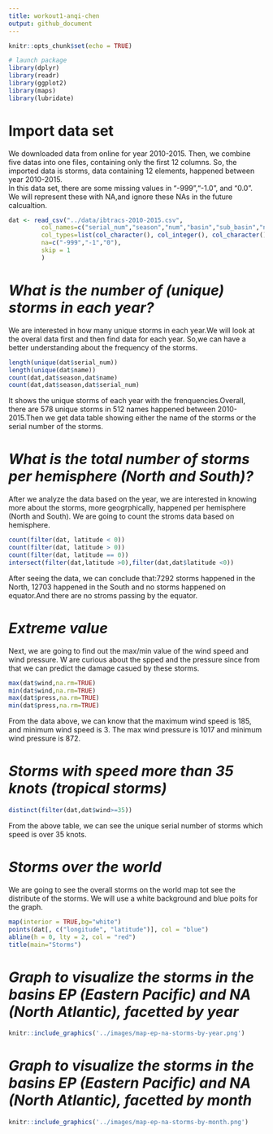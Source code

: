 ---
title: workout1-anqi-chen
output: github_document
---

```{r setup, include=FALSE}
knitr::opts_chunk$set(echo = TRUE)
```

```{r echo = FALSE}
# launch package
library(dplyr)
library(readr)
library(ggplot2)
library(maps)
library(lubridate)
```

# Import data set
We downloaded data from online for year 2010-2015. Then, we combine five datas into one files, containing only the first 12 columns. So, the imported data is storms, data containing 12 elements, happened between year 2010-2015.\
In this data set, there are some missing values in "-999","-1.0", and "0.0". We will represent these with NA,and ignore these NAs in the future calcualtion. 

```{r echo = FALSE}
dat <- read_csv("../data/ibtracs-2010-2015.csv",
         col_names=c("serial_num","season","num","basin","sub_basin","name","iso_time","nature","latitude","longitude","wind","press"),
         col_types=list(col_character(), col_integer(), col_character(), col_factor(), col_character(), col_character(), col_character(), col_character(), col_double(), col_double(), col_double(), col_double()),
         na=c("-999","-1","0"),
         skip = 1
         )
```

# _What is the number of (unique) storms in each year?_
We are interested in how many unique storms in each year.We will look at the overal  data first and then find data for each year. So,we can have a better understanding about the frequency of the storms. 
```{r echo=FALSE}
length(unique(dat$serial_num))
length(unique(dat$name))
count(dat,dat$season,dat$name)
count(dat,dat$season,dat$serial_num)
```
It shows the unique storms of each year with the frenquencies.Overall, there are 578 unique storms in 512 names happened between 2010-2015.Then we get data table showing either the name of the storms or the serial number of the storms. 

# _What is the total number of storms per hemisphere (North and South)?_
After we analyze the data based on the year, we are interested in knowing more about the storms, more geogrphically, happened per hemisphere (North and South). We are going to count the stroms data based on hemisphere.
```{r echo=FALSE}
count(filter(dat, latitude < 0))
count(filter(dat, latitude > 0))
count(filter(dat, latitude == 0))
intersect(filter(dat,latitude >0),filter(dat,dat$latitude <0))
```
After seeing the data, we can conclude that:7292 storms happened in the North, 12703 happened in the South and no storms happened on equator.And there are no stroms passing by the equator. 

# _Extreme value_
Next, we are going to find out the max/min value of the wind speed and wind pressure. W are curious about the spped and the pressure since  from that we can predict the damage casued by these storms. 
```{r echo=FALSE}
max(dat$wind,na.rm=TRUE)
min(dat$wind,na.rm=TRUE)
max(dat$press,na.rm=TRUE)
min(dat$press,na.rm=TRUE)
```
From the data above, we can know that the maximum wind speed is 185, and minimum wind speed is 3. The max wind pressure is 1017 and minimum wind pressure is 872.

# _Storms with speed more than 35 knots (tropical storms)_
```{r echo=FALSE}
distinct(filter(dat,dat$wind>=35))
```
From the above table, we can see the unique serial number of storms which speed is over 35 knots. 

# _Storms over the world_
We are going to see the overall storms on the world map tot see the distribute of the storms. We will use a white background and blue poits for the graph.
```{r echo=FALSE}
map(interior = TRUE,bg="white")
points(dat[, c("longitude", "latitude")], col = "blue")
abline(h = 0, lty = 2, col = "red")
title(main="Storms")
```

# _Graph to visualize the storms in the basins EP (Eastern Pacific) and NA (North Atlantic), facetted by year_
```{r echo =FALSE,fig.align='center'}
knitr::include_graphics('../images/map-ep-na-storms-by-year.png')
```

# _Graph to visualize the storms in the basins EP (Eastern Pacific) and NA (North Atlantic), facetted by month_
```{r echo =FALSE,fig.align='center'}
knitr::include_graphics('../images/map-ep-na-storms-by-month.png')
```